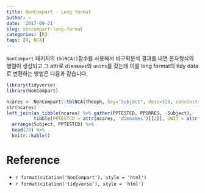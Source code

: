 ```yaml
---
title: NonCompart - Long format
author: ~
date: '2017-09-21'
slug: noncompart-long-format
categories: [R]
tags: [R, NCA]
---
```


`NonCompart` 패키지의 `tblNCA()`함수를 사용해서 비구획분석 결과를 내면 문자형식의 행렬이 생성되고 그 attr로 `dimnames`와 `units`를 갖는데 이를 long format의 tidy data로 변환하는 방법은 다음과 같습니다.

```r
library(tidyverse)
library(NonCompart)
```

```r
ncares <- NonCompart::tblNCA(Theoph, key="Subject", dose=320, concUnit="mg/L")
str(ncares)
left_join(as_tibble(ncares) %>% gather(PPTESTCD, PPORRES, -Subject),
          tibble(PPTESTCD = attr(ncares, 'dimnames')[[2]], UNIT = attr(ncares, 'units'))) %>% 
  arrange(Subject, PPTESTCD) %>% 
  head(20) %>%
  knitr::kable()
```

# Reference

- `r format(citation('NonCompart'), style = 'html')`
- `r format(citation('tidyverse'), style = 'html')`
